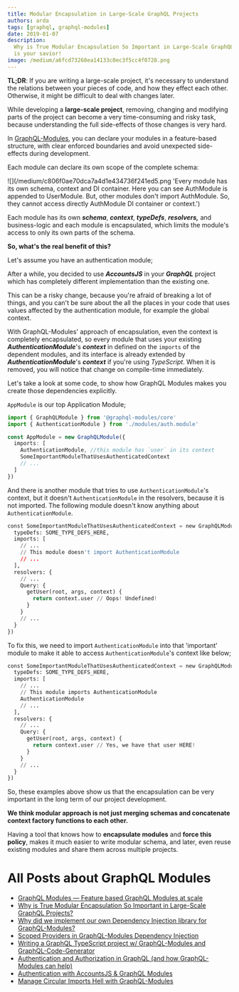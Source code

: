 ```yaml
---
title: Modular Encapsulation in Large-Scale GraphQL Projects
authors: arda
tags: [graphql, graphql-modules]
date: 2019-01-07
description:
  Why is True Modular Encapsulation So Important in Large-Scale GraphQL Projects? — GraphQL Modules
  is your savior!
image: /medium/a6fcd73268ea14133c0ec3f5cc4f0728.png
---
```


**TL;DR**: If you are writing a large-scale project, it's necessary to understand the relations
between your pieces of code, and how they effect each other. Otherwise, it might be difficult to
deal with changes later.

While developing a **large-scale project**, removing, changing and modifying parts of the project
can become a very time-consuming and risky task, because understanding the full side-effects of
those changes is very hard.

In [GraphQL-Modules](https://graphql-modules.com), you can declare your modules in a feature-based
structure, with clear enforced boundaries and avoid unexpected side-effects during development.

Each module can declare its own scope of the complete schema:

![](/medium/c806f0ae70dca7a4d1e434736f241ed5.png 'Every module has its own schema, context and DI
container. Here you can see AuthModule is appended to UserModule. But, other modules don't import
AuthModule. So, they cannot access directly AuthModule DI container or context.')

Each module has its own **_schema_**, **_context_**, **_typeDefs_**, **_resolvers,_** and
business-logic and each module is encapsulated, which limits the module's access to only its own
parts of the schema.

**So, what's the real benefit of this?**

Let's assume you have an authentication module;

After a while, you decided to use **_AccountsJS_** in your **_GraphQL_** project which has
completely different implementation than the existing one.

This can be a risky change, because you're afraid of breaking a lot of things, and you can't be sure
about the all the places in your code that uses values affected by the authentication module, for
example the global context.

With GraphQL-Modules' approach of encapsulation, even the context is completely encapsulated, so
every module that uses your existing **_AuthenticationModule_**'s **_context_** in defined on the
`imports` of the dependent modules, and its interface is already extended by
**_AuthenticationModule_**'s **_context_** if you're using _TypeScript_. When it is removed, you
will notice that change on compile-time immediately.

Let's take a look at some code, to show how GraphQL Modules makes you create those dependencies
explicitly.

`AppModule` is our top Application Module;

```typescript
import { GraphQLModule } from '@graphql-modules/core'
import { AuthenticationModule } from './modules/auth.module'

const AppModule = new GraphQLModule({
  imports: [
    AuthenticationModule, //this module has `user` in its context
    SomeImportantModuleThatUsesAuthenticatedContext
    // ...
  ]
})
```

And there is another module that tries to use `AuthenticationModule`'s context, but it doesn't
`AuthenticationModule` in the resolvers, because it is not imported. The following module doesn't
know anything about `AuthenticationModule`.

```python
const SomeImportantModuleThatUsesAuthenticatedContext = new GraphQLModule({
  typeDefs: SOME_TYPE_DEFS_HERE,
  imports: [
    // ...
    // This module doesn't import AuthenticationModule
    // ...
  ],
  resolvers: {
    // ...
    Query: {
      getUser(root, args, context) {
        return context.user // Oops! Undefined!
      }
    }
    // ...
  }
})
```

To fix this, we need to import `AuthenticationModule` into that 'important' module to make it able
to access `AuthenticationModule`'s context like below;

```python
const SomeImportantModuleThatUsesAuthenticatedContext = new GraphQLModule({
  typeDefs: SOME_TYPE_DEFS_HERE,
  imports: [
    // ...
    // This module imports AuthenticationModule
    AuthenticationModule
    // ...
  ],
  resolvers: {
    // ...
    Query: {
      getUser(root, args, context) {
        return context.user // Yes, we have that user HERE!
      }
    }
    // ...
  }
})
```

So, these examples above show us that the encapsulation can be very important in the long term of
our project development.

**We think modular approach is not just merging schemas and concatenate context factory functions to
each other.**

Having a tool that knows how to **encapsulate modules** and **force this policy**, makes it much
easier to write modular schema, and later, even reuse existing modules and share them across
multiple projects.

# All Posts about GraphQL Modules

- [GraphQL Modules — Feature based GraphQL Modules at scale](/blog/graphql-modules)
- [Why is True Modular Encapsulation So Important in Large-Scale GraphQL Projects?](/blog/modular-encapsulation-graphql-modules)
- [Why did we implement our own Dependency Injection library for GraphQL-Modules?](/blog/dependency-injection-library-in-graphql-modules)
- [Scoped Providers in GraphQL-Modules Dependency Injection](/blog/graphql-modules-scoped-providers)
- [Writing a GraphQL TypeScript project w/ GraphQL-Modules and GraphQL-Code-Generator](/blog/graphql-typescript-modules-codegen)
- [Authentication and Authorization in GraphQL (and how GraphQL-Modules can help)](/blog/graphql-modules-auth)
- [Authentication with AccountsJS & GraphQL Modules](/blog/accountsjs-graphql-modules)
- [Manage Circular Imports Hell with GraphQL-Modules](/blog/manage-circular-imports-hell-in-graphql-modules)

